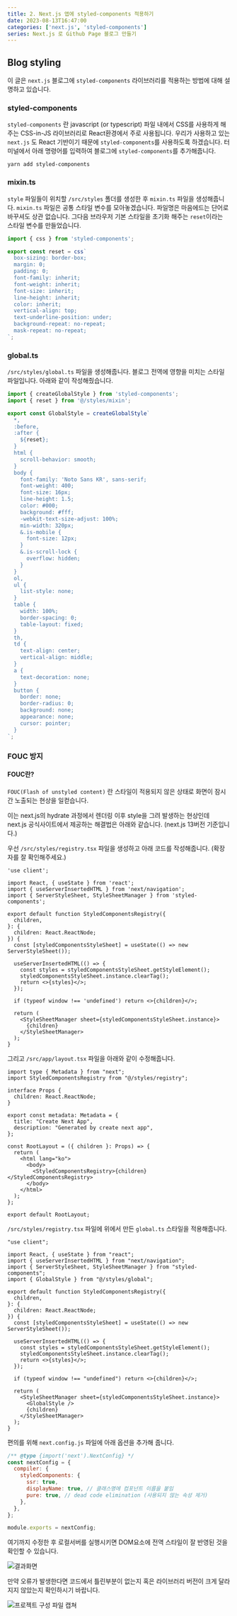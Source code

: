 ```yaml
---
title: 2. Next.js 앱에 styled-components 적용하기
date: 2023-08-13T16:47:00
categories: ['next.js', 'styled-components']
series: Next.js 로 Github Page 블로그 만들기
---
```


## Blog styling

이 글은 `next.js` 블로그에 `styled-components` 라이브러리를 적용하는 방법에 대해 설명하고 있습니다.

### styled-components

`styled-components` 란 javascript (or typescript) 파일 내에서 CSS를 사용하게 해주는 CSS-in-JS 라이브러리로 React환경에서 주로 사용됩니다.
우리가 사용하고 있는 `next.js` 도 React 기반이기 때문에 `styled-components`를 사용하도록 하겠습니다.
터미널에서 아래 명령어를 입력하여 블로그에 `styled-components`를 추가해줍니다.

```
yarn add styled-components
```

### mixin.ts

`style` 파일들이 위치할 `/src/styles` 폴더를 생성한 후 `mixin.ts` 파일을 생성해줍니다.
`mixin.ts` 파일은 공통 스타일 변수를 모아놓겠습니다. 파일명은 마음에드는 단어로 바꾸셔도 상관 없습니다.
그다음 브라우저 기본 스타일을 초기화 해주는 `reset`이라는 스타일 변수를 만들었습니다.

```ts:/src/styles/mixin.ts
import { css } from 'styled-components';

export const reset = css`
  box-sizing: border-box;
  margin: 0;
  padding: 0;
  font-family: inherit;
  font-weight: inherit;
  font-size: inherit;
  line-height: inherit;
  color: inherit;
  vertical-align: top;
  text-underline-position: under;
  background-repeat: no-repeat;
  mask-repeat: no-repeat;
`;
```

### global.ts

`/src/styles/global.ts` 파일을 생성해줍니다.
블로그 전역에 영향을 미치는 스타일 파일입니다.
아래와 같이 작성해줬습니다.

```ts:/src/styles/global.ts
import { createGlobalStyle } from 'styled-components';
import { reset } from '@/styles/mixin';

export const GlobalStyle = createGlobalStyle`
  *,
  :before,
  :after {
    ${reset};
  }
  html {
    scroll-behavior: smooth;
  }
  body {
    font-family: 'Noto Sans KR', sans-serif;
    font-weight: 400;
    font-size: 16px;
    line-height: 1.5;
    color: #000;
    background: #fff;
    -webkit-text-size-adjust: 100%;
    min-width: 320px;
    &.is-mobile {
      font-size: 12px;
    }
    &.is-scroll-lock {
      overflow: hidden;
    }
  }
  ol,
  ul {
    list-style: none;
  }
  table {
    width: 100%;
    border-spacing: 0;
    table-layout: fixed;
  }
  th,
  td {
    text-align: center;
    vertical-align: middle;
  }
  a {
    text-decoration: none;
  }
  button {
    border: none;
    border-radius: 0;
    background: none;
    appearance: none;
    cursor: pointer;
  }
`;
```

### FOUC 방지

#### FOUC란?

`FOUC(Flash of unstyled content)` 란 스타일이 적용되지 않은 상태로 화면이 잠시간 노출되는 현상을 일컫습니다.

이는 next.js의 hydrate 과정에서 렌더링 이후 style을 그려 발생하는 현상인데 next.js 공식사이트에서 제공하는 해결법은 아래와 같습니다. (next.js 13버전 기준입니다.)

우선 `/src/styles/registry.tsx` 파일을 생성하고 아래 코드를 작성해줍니다.
(확장자를 잘 확인해주세요.)

```tsx:/src/styles/registry.tsx
'use client';

import React, { useState } from 'react';
import { useServerInsertedHTML } from 'next/navigation';
import { ServerStyleSheet, StyleSheetManager } from 'styled-components';

export default function StyledComponentsRegistry({
  children,
}: {
  children: React.ReactNode;
}) {
  const [styledComponentsStyleSheet] = useState(() => new ServerStyleSheet());

  useServerInsertedHTML(() => {
    const styles = styledComponentsStyleSheet.getStyleElement();
    styledComponentsStyleSheet.instance.clearTag();
    return <>{styles}</>;
  });

  if (typeof window !== 'undefined') return <>{children}</>;

  return (
    <StyleSheetManager sheet={styledComponentsStyleSheet.instance}>
      {children}
    </StyleSheetManager>
  );
}
```

그리고 `/src/app/layout.tsx` 파일을 아래와 같이 수정해줍니다.

```tsx:/src/app/layout.tsx
import type { Metadata } from "next";
import StyledComponentsRegistry from "@/styles/registry";

interface Props {
  children: React.ReactNode;
}

export const metadata: Metadata = {
  title: "Create Next App",
  description: "Generated by create next app",
};

const RootLayout = ({ children }: Props) => {
  return (
    <html lang="ko">
      <body>
        <StyledComponentsRegistry>{children}</StyledComponentsRegistry>
      </body>
    </html>
  );
};

export default RootLayout;
```

`/src/styles/registry.tsx` 파일에 위에서 만든 `global.ts` 스타일을 적용해줍니다.

```tsx:/src/styles/registry.tsx
"use client";

import React, { useState } from "react";
import { useServerInsertedHTML } from "next/navigation";
import { ServerStyleSheet, StyleSheetManager } from "styled-components";
import { GlobalStyle } from "@/styles/global";

export default function StyledComponentsRegistry({
  children,
}: {
  children: React.ReactNode;
}) {
  const [styledComponentsStyleSheet] = useState(() => new ServerStyleSheet());

  useServerInsertedHTML(() => {
    const styles = styledComponentsStyleSheet.getStyleElement();
    styledComponentsStyleSheet.instance.clearTag();
    return <>{styles}</>;
  });

  if (typeof window !== "undefined") return <>{children}</>;

  return (
    <StyleSheetManager sheet={styledComponentsStyleSheet.instance}>
      <GlobalStyle />
      {children}
    </StyleSheetManager>
  );
}
```

편의를 위해 `next.config.js` 파일에 아래 옵션을 추가해 줍니다.

```js:/next.config.js
/** @type {import('next').NextConfig} */
const nextConfig = {
  compiler: {
    styledComponents: {
      ssr: true,
      displayName: true, // 클래스명에 컴포넌트 이름을 붙임
      pure: true, // dead code elimination (사용되지 않는 속성 제거)
    },
  },
};

module.exports = nextConfig;
```

여기까지 수정한 후 로컬서버를 실행시키면 DOM요소에 전역 스타일이 잘 반영된 것을 확인할 수 있습니다.

![결과화면](1.png)

만약 오류가 발생한다면 코드에서 틀린부분이 없는지 혹은 라이브러리 버전이 크게 달라지지 않았는지 확인하시기 바랍니다.

![프로젝트 구성 파일 캡쳐](2.png)
